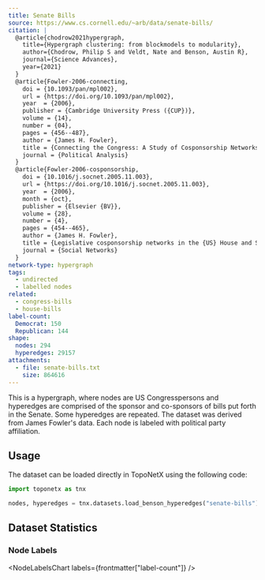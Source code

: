 ```yaml
---
title: Senate Bills
source: https://www.cs.cornell.edu/~arb/data/senate-bills/
citation: |
  @article{chodrow2021hypergraph,
    title={Hypergraph clustering: from blockmodels to modularity},
    author={Chodrow, Philip S and Veldt, Nate and Benson, Austin R},
    journal={Science Advances},
    year={2021}
  }
  @article{Fowler-2006-connecting,
    doi = {10.1093/pan/mpl002},
    url = {https://doi.org/10.1093/pan/mpl002},
    year  = {2006},
    publisher = {Cambridge University Press ({CUP})},
    volume = {14},
    number = {04},
    pages = {456--487},
    author = {James H. Fowler},
    title = {Connecting the Congress: A Study of Cosponsorship Networks},
    journal = {Political Analysis}
  }
  @article{Fowler-2006-cosponsorship,
    doi = {10.1016/j.socnet.2005.11.003},
    url = {https://doi.org/10.1016/j.socnet.2005.11.003},
    year  = {2006},
    month = {oct},
    publisher = {Elsevier {BV}},
    volume = {28},
    number = {4},
    pages = {454--465},
    author = {James H. Fowler},
    title = {Legislative cosponsorship networks in the {US} House and Senate},
    journal = {Social Networks}
  }
network-type: hypergraph
tags:
  - undirected
  - labelled nodes
related:
  - congress-bills
  - house-bills
label-count:
  Democrat: 150
  Republican: 144
shape:
  nodes: 294
  hyperedges: 29157
attachments:
  - file: senate-bills.txt
    size: 864616
---
```



This is a hypergraph, where nodes are US Congresspersons and hyperedges are comprised of the sponsor and co-sponsors of bills put forth in the Senate.
Some hyperedges are repeated.
The dataset was derived from James Fowler's data.
Each node is labeled with political party affiliation.

## Usage

The dataset can be loaded directly in TopoNetX using the following code:

```python
import toponetx as tnx

nodes, hyperedges = tnx.datasets.load_benson_hyperedges("senate-bills")
```

## Dataset Statistics

<dl className="not-prose grid gap-5 sm:grid-cols-2">
  <Stat title="Nodes" value={formatNumber(frontmatter["shape"]["nodes"])} />
  <Stat title="Node Type" value="US Congressperson" />
  <Stat
    title="Hyperedges"
    value={formatNumber(frontmatter["shape"]["hyperedges"])}
  />
  <Stat title="Hyperedge Type" value="Sponsors of Bill" />
</dl>

### Node Labels

<NodeLabelsChart labels={frontmatter["label-count"]} />
